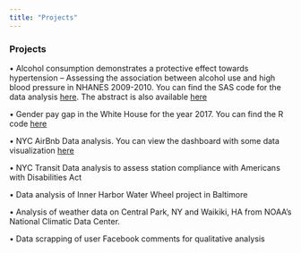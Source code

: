 ```yaml
---
title: "Projects"
---
```


### Projects

•	Alcohol consumption demonstrates a protective effect towards hypertension – Assessing the association between alcohol use and high blood pressure in NHANES 2009-2010. You can find the SAS code for the data analysis [here](https://github.com/aminyakubu/alcohol_vs_hypertension_prj/blob/master/program_alcohol_vs_hp.sas). The abstract is also available [here](alcohol_hypertension.htm)

•	Gender pay gap in the White House for the year 2017. You can find the R code [here](https://github.com/aminyakubu/2017_white_house_salary_analysis/blob/master/2017_white_house_salary_analysis.Rmd)

• NYC AirBnb Data analysis. You can view the dashboard with some data visualization [here](dashboard_template.html)

•	NYC Transit Data analysis to assess station compliance with Americans with Disabilities Act

•	Data analysis of Inner Harbor Water Wheel project in Baltimore 

•	Analysis of weather data on Central Park, NY and Waikiki, HA from NOAA's National Climatic Data Center.

•	Data scrapping of user Facebook comments for qualitative analysis 

